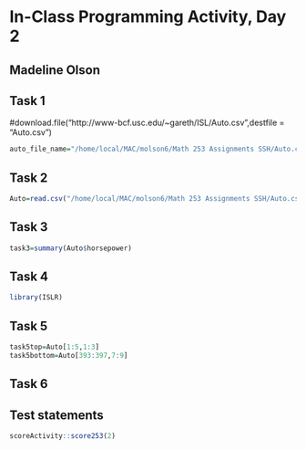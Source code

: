# In-Class Programming Activity, Day 2

## Madeline Olson

## Task 1

#download.file("http://www-bcf.usc.edu/~gareth/ISL/Auto.csv",destfile = "Auto.csv")

```r
auto_file_name="/home/local/MAC/molson6/Math 253 Assignments SSH/Auto.csv"
```


## Task 2

```r
Auto=read.csv("/home/local/MAC/molson6/Math 253 Assignments SSH/Auto.csv")
```

## Task 3

```r
task3=summary(Auto$horsepower)
```

## Task 4

```r
library(ISLR)
```

## Task 5

```r
task5top=Auto[1:5,1:3]
task5bottom=Auto[393:397,7:9]
```

## Task 6


## Test statements

```r
scoreActivity::score253(2)
```